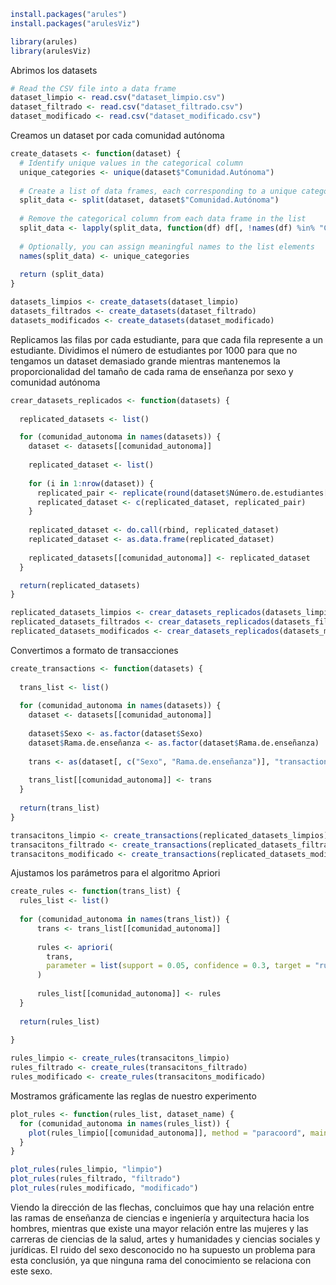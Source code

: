 ```r
install.packages("arules")
install.packages("arulesViz")
```

```r
library(arules)
library(arulesViz)
```

Abrimos los datasets
```r
# Read the CSV file into a data frame
dataset_limpio <- read.csv("dataset_limpio.csv")
dataset_filtrado <- read.csv("dataset_filtrado.csv")
dataset_modificado <- read.csv("dataset_modificado.csv")
```

Creamos un dataset por cada comunidad autónoma
```r
create_datasets <- function(dataset) {
  # Identify unique values in the categorical column
  unique_categories <- unique(dataset$"Comunidad.Autónoma")
  
  # Create a list of data frames, each corresponding to a unique category
  split_data <- split(dataset, dataset$"Comunidad.Autónoma")
  
  # Remove the categorical column from each data frame in the list
  split_data <- lapply(split_data, function(df) df[, !names(df) %in% "Comunidad.Autónoma"])
  
  # Optionally, you can assign meaningful names to the list elements
  names(split_data) <- unique_categories
  
  return (split_data)
}

datasets_limpios <- create_datasets(dataset_limpio)
datasets_filtrados <- create_datasets(dataset_filtrado)
datasets_modificados <- create_datasets(dataset_modificado)
```

Replicamos las filas por cada estudiante, para que cada fila represente a un estudiante. Dividimos el número de estudiantes por 1000 para que no tengamos un dataset demasiado grande mientras mantenemos la proporcionalidad del tamaño de cada rama de enseñanza por sexo y comunidad autónoma
```r

crear_datasets_replicados <- function(datasets) {
  
  replicated_datasets <- list()

  for (comunidad_autonoma in names(datasets)) {
    dataset <- datasets[[comunidad_autonoma]]
    
    replicated_dataset <- list()
    
    for (i in 1:nrow(dataset)) {
      replicated_pair <- replicate(round(dataset$Número.de.estudiantes[i]/1000), dataset[i, 1:2], simplify = FALSE)
      replicated_dataset <- c(replicated_dataset, replicated_pair)
    }
  
    replicated_dataset <- do.call(rbind, replicated_dataset)
    replicated_dataset <- as.data.frame(replicated_dataset)
    
    replicated_datasets[[comunidad_autonoma]] <- replicated_dataset
  }

  return(replicated_datasets)
}

replicated_datasets_limpios <- crear_datasets_replicados(datasets_limpios)
replicated_datasets_filtrados <- crear_datasets_replicados(datasets_filtrados)
replicated_datasets_modificados <- crear_datasets_replicados(datasets_modificados)

```

Convertimos a formato de transacciones
```r
create_transactions <- function(datasets) {
  
  trans_list <- list()
  
  for (comunidad_autonoma in names(datasets)) {
    dataset <- datasets[[comunidad_autonoma]]
    
    dataset$Sexo <- as.factor(dataset$Sexo)
    dataset$Rama.de.enseñanza <- as.factor(dataset$Rama.de.enseñanza)
    
    trans <- as(dataset[, c("Sexo", "Rama.de.enseñanza")], "transactions")
    
    trans_list[[comunidad_autonoma]] <- trans
  }
  
  return(trans_list)
}

transacitons_limpio <- create_transactions(replicated_datasets_limpios)
transacitons_filtrado <- create_transactions(replicated_datasets_filtrados)
transacitons_modificado <- create_transactions(replicated_datasets_modificados)
```

Ajustamos los parámetros para el algoritmo Apriori
```r
create_rules <- function(trans_list) {
  rules_list <- list()
  
  for (comunidad_autonoma in names(trans_list)) {
      trans <- trans_list[[comunidad_autonoma]]
      
      rules <- apriori(
        trans,
        parameter = list(support = 0.05, confidence = 0.3, target = "rules")
      )
      
      rules_list[[comunidad_autonoma]] <- rules
  } 
  
  return(rules_list)
  
}

rules_limpio <- create_rules(transacitons_limpio)
rules_filtrado <- create_rules(transacitons_filtrado)
rules_modificado <- create_rules(transacitons_modificado)
```

Mostramos gráficamente las reglas de nuestro experimento
```r

plot_rules <- function(rules_list, dataset_name) {
  for (comunidad_autonoma in names(rules_list)) {
    plot(rules_limpio[[comunidad_autonoma]], method = "paracoord", main = paste0(paste0(paste0("Dataset ", dataset_name), " en "), comunidad_autonoma))
  } 
}

plot_rules(rules_limpio, "limpio")
plot_rules(rules_filtrado, "filtrado")
plot_rules(rules_modificado, "modificado")

```

Viendo la dirección de las flechas, concluimos que hay una relación entre las ramas de enseñanza de ciencias e ingeniería y arquitectura hacia los hombres, mientras que existe una mayor relación entre las mujeres y las carreras de ciencias de la salud, artes y humanidades y ciencias sociales y jurídicas. El ruido del sexo desconocido no ha supuesto un problema para esta conclusión, ya que ninguna rama del conocimiento se relaciona con este sexo.